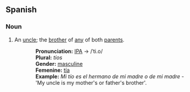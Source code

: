 ==Spanish==
===Noun===
#An [[uncle]]; the [[brother]] of [[any]] of both [[parent]]s.
::'''Pronunciation:''' [[International Phonetic Alphabet|IPA]] → /ˈti.o/
::'''Plural:''' ''tíos''
::'''Gender:''' [[masculine]]
::'''Femenine:''' [[tía]]
::'''Example:''' ''Mi tío es el hermano de mi madre o de mi madre'' - 'My uncle is my mother's or father's brother'.